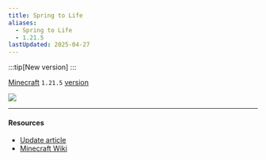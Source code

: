 ```yaml
---
title: Spring to Life
aliases:
  - Spring to Life
  - 1.21.5
lastUpdated: 2025-04-27
---
```



:::tip[New version]
:::

[Minecraft](/minecraft) `1.21.5` [version](/versions)

<Img src="https://www.minecraft.net/content/dam/minecraftnet/games/minecraft/key-art/MCV_SpringDrop_DotNet_Homepage_1800x1080.jpg" />

<Yb src="https://www.youtube.com/embed/jGNgh5zEFkY?start=241" />

---

#### Resources
- [Update article](https://www.minecraft.net/en-us/article/spring-to-life-game-drop)
- [Minecraft Wiki](https://minecraft.wiki/w/Spring_to_Life)